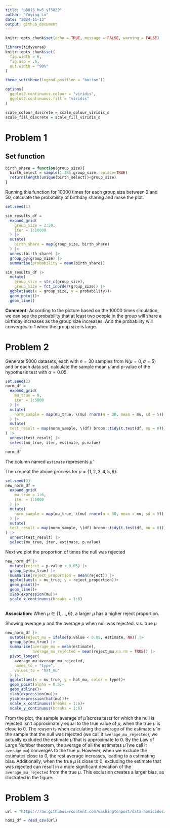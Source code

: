 ```yaml
---
title: "p8015_hw5_yl5839"
author: "Yuying Lu"
date: "2024-11-13"
output: github_document
---
```


```r
knitr::opts_chunk$set(echo = TRUE, message = FALSE, warning = FALSE)
```

```r
library(tidyverse)
knitr::opts_chunk$set(
  fig.width = 6,
  fig.asp = .6,
  out.width = "90%"
)

theme_set(theme(legend.position = "bottom"))

options(
  ggplot2.continuous.colour = "viridis",
  ggplot2.continuous.fill = "viridis"
)

scale_colour_discrete = scale_colour_viridis_d
scale_fill_discrete = scale_fill_viridis_d
```

# Problem 1

## Set function

```r
birth_share = function(group_size){
  birth_select = sample(1:365,group_size,replace=TRUE)
  return(length(unique(birth_select))<group_size)
}
```

Running this function for 10000 times for each group size between 2 and 50, calculate the probability of birthday sharing and make the plot.

```r
set.seed(1)

sim_results_df = 
  expand_grid(
    group_size = 2:50,
    iter = 1:10000
  ) |> 
  mutate(
    birth_share = map(group_size, birth_share)
  ) |> 
  unnest(birth_share) |> 
  group_by(group_size) |> 
  summarise(probability = mean(birth_share))

sim_results_df |>
  mutate(
    group_size = str_c(group_size),
    group_size = fct_inorder(group_size)) |> 
  ggplot(aes(x = group_size, y = probability))+
  geom_point()+
  geom_line()
```

**Comment:**
According to the picture based on the 10000 times simulation, we can see the probability that at least two people in the group will share a birthday increases as the group size increases. And the probability will converges to 1 when the group size is large. 


# Problem 2

Generate 5000 datasets, each with $n=30$ samples from $N(\mu=0,\sigma=5)$ and or each data set, calculate the sample mean $\hat{\mu}$ and p-value of the hypothesis test with $\alpha = 0.05$. 

```r
set.seed(2)
norm_df = 
  expand_grid(
    mu_true = 0,
    iter = 1:5000
  ) |> 
  mutate(
    norm_sample = map(mu_true, \(mu) rnorm(n = 30, mean = mu, sd = 5))
  ) |> 
  mutate(
  test_result = map(norm_sample, \(df) broom::tidy(t.test(df, mu = 0)))
) |> 
  unnest(test_result) |> 
  select(mu_true, iter, estimate, p.value)

norm_df 
```
The column named `estimate` represents $\hat{\mu}$.

Then repeat the above process for $\mu = \{1,2,3,4,5,6\}$:

```r
set.seed(3)
new_norm_df = 
  expand_grid(
    mu_true = 1:6,
    iter = 1:5000
  ) |> 
  mutate(
    norm_sample = map(mu_true, \(mu) rnorm(n = 30, mean = mu, sd = 5))
  ) |> 
  mutate(
  test_result = map(norm_sample, \(df) broom::tidy(t.test(df, mu = 0)))
) |> 
  unnest(test_result) |> 
  select(mu_true, iter, estimate, p.value)

```

Next we plot the proportion of times the null was rejected 

```r
new_norm_df |> 
  mutate(reject = p.value < 0.05) |> 
  group_by(mu_true) |> 
  summarise(reject_proportion = mean(reject)) |> 
  ggplot(aes(x = mu_true, y = reject_proportion))+
  geom_point()+
  geom_line()+
  xlab(expression(mu))+
  scale_x_continuous(breaks = 1:6)
  
```

**Association:** When $\mu \in \{1,...,6\}$, a larger $\mu$ has a higher reject proportion.


Showing average $\mu$ and the average $\mu$ when null was rejected. v.s. true $\mu$

```r
new_norm_df |> 
  mutate(reject_mu = ifelse(p.value < 0.05, estimate, NA)) |> 
  group_by(mu_true) |> 
  summarise(average_mu = mean(estimate),
            average_mu_rejected = mean(reject_mu,na.rm = TRUE)) |> 
  pivot_longer(
    average_mu:average_mu_rejected,
    names_to = "type",
    values_to = "hat_mu"
  ) |> 
  ggplot(aes(x = mu_true, y = hat_mu, color = type))+
  geom_point(alpha = 0.5)+
  geom_abline()+
  xlab(expression(mu))+
  ylab(expression(hat(mu)))+
  scale_x_continuous(breaks = 1:6)+
  scale_y_continuous(breaks = 1:6)
```

From the plot, the sample average of $\hat{\mu}$ across tests for which the null is rejected isn't approximately equal to the true value of $\mu$, when the true $\mu$ is close to $0$. The reason is when calculating the average of the estimate $\hat{\mu}$ in the sample that the null was rejected (we call it `average_mu_rejected`), we actually excluded the estimate $\hat{\mu}$ that is approximate to 0. By the Law of Large Number theorem, the average of all the estimates $\hat{\mu}$ (we call it `average_mu`) converges to the true $\mu$. However, when we exclude the estimates close to 0, the rest average increases, leading to a estimating bias. Additionally, when the true $\mu$ is close to 0, excluding the estimate that was rejected can result in a more significant deviation of the `average_mu_rejected` from the true $\mu$. This exclusion creates a larger bias, as illustrated in the figure.


# Problem 3

```r
url = "https://raw.githubusercontent.com/washingtonpost/data-homicides/master/homicide-data.csv"

homi_df = read_csv(url)

```

